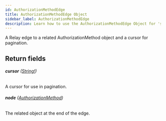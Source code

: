 ```yaml
---
id: AuthorizationMethodEdge
title: AuthorizationMethodEdge Object
sidebar_label: AuthorizationMethodEdge
description: Learn how to use the AuthorizationMethodEdge Object for 's API.
---
```


A Relay edge to a related AuthorizationMethod object and a cursor for pagination.

## Return fields

###### <b>cursor</b> ([String!](api/schema/scalar/String.mdx))

A cursor for use in pagination.

###### <b>node</b> ([AuthorizationMethod](api/schema/object/AuthorizationMethod.mdx))

The related object at the end of the edge.

